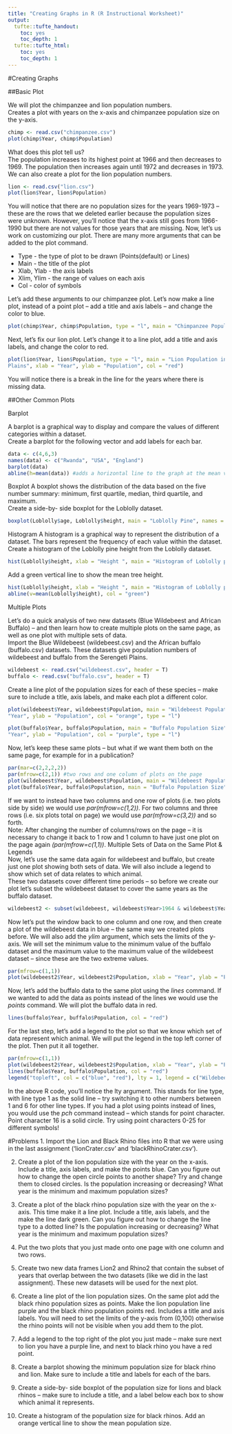 ---
title: "Creating Graphs in R (R Instructional Worksheet)"
output:
  tufte::tufte_handout:
    toc: yes
    toc_depth: 1
  tufte::tufte_html:
    toc: yes
    toc_depth: 1
---
#Creating Graphs

##Basic Plot

We will plot the chimpanzee and lion population numbers.  
\vspace*{1\baselineskip}
Creates a plot with years on the x-axis and chimpanzee population size on the y-axis.

```{r}
chimp <- read.csv("chimpanzee.csv")
plot(chimp$Year, chimp$Population)
```

What does this plot tell us?  
\vspace*{1\baselineskip}
The population increases to its highest point at 1966 and then decreases to 1969. The population then increases again until 1972 and decreases in 1973.  
\vspace*{1\baselineskip}
We can also create a plot for the lion population numbers.

```{r}
lion <- read.csv("lion.csv")
plot(lion$Year, lion$Population)
```

You will notice that there are no population sizes for the years 1969-1973 – these are the rows that we deleted earlier because the population sizes were unknown. However, you’ll notice that the x-axis still goes from 1966-1990 but there are not values for those years that are missing.
\vspace*{1\baselineskip}
Now, let’s us work on customizing our plot. There are many more arguments that can be added to the plot command.

* Type - the type of plot to be drawn (Points(default) or Lines)
* Main - the title of the plot
* Xlab, Ylab - the axis labels
* Xlim, Ylim - the range of values on each axis
* Col - color of symbols

Let’s add these arguments to our chimpanzee plot. Let’s now make a line plot, instead of a point plot – add a title and axis labels – and change the color to blue.

```{r}
plot(chimp$Year, chimp$Population, type = "l", main = "Chimpanzee Population in Gombe National Park", xlab = "Year", ylab = "Population", col = "blue")
```

Next, let’s fix our lion plot. Let’s change it to a line plot, add a title and axis labels, and change the color to red.

```{r}
plot(lion$Year, lion$Population, type = "l", main = "Lion Population in the Serengeti
Plains", xlab = "Year", ylab = "Population", col = "red")
```

You will notice there is a break in the line for the years where there is missing data.  

##Other Common Plots

Barplot  

A barplot is a graphical way to display and compare the values of different categories within a dataset.  
\vspace*{1\baselineskip}
Create a barplot for the following vector and add labels for each bar.  

```{r}
data <- c(4,6,3)
names(data) <- c("Rwanda", "USA", "England")
barplot(data)
abline(h=mean(data)) #adds a horizontal line to the graph at the mean value
```

Boxplot
A boxplot shows the distribution of the data based on the five number summary: minimum, first quartile, median, third quartile, and maximum.  
\vspace*{1\baselineskip}
Create a side-by- side boxplot for the Loblolly dataset.  

```{r}
boxplot(Loblolly$age, Loblolly$height, main = "Loblolly Pine", names = c("Age", "Height"))
```

Histogram
A histogram is a graphical way to represent the distribution of a dataset. The bars represent the frequency of each value within the dataset.  
\vspace*{1\baselineskip}
Create a histogram of the Loblolly pine height from the Loblolly dataset.  

```{r}
hist(Loblolly$height, xlab = "Height ", main = "Histogram of Loblolly pine height")
```

Add a green vertical line to show the mean tree height.  

```{r}
hist(Loblolly$height, xlab = "Height ", main = "Histogram of Loblolly pine height")
abline(v=mean(Loblolly$height), col = "green")
```


Multiple Plots  

Let’s do a quick analysis of two new datasets (Blue Wildebeest and African Buffalo) – and then learn how to create multiple plots on the same page, as well as one plot with multiple sets of data.  
\vspace*{1\baselineskip}
Import the Blue Wildebeest (wildebeest.csv) and the African buffalo (buffalo.csv) datasets. These datasets give population numbers of wildebeest and buffalo from the Serengeti Plains.

```{r}
wildebeest <- read.csv("wildebeest.csv", header = T)
buffalo <- read.csv("buffalo.csv", header = T)
```

Create a line plot of the population sizes for each of these species – make sure to include a title, axis labels, and make each plot a different color.

```{r}
plot(wildebeest$Year, wildebeest$Population, main = "Wildebeest Population Size", xlab =
"Year", ylab = "Population", col = "orange", type = "l")

plot(buffalo$Year, buffalo$Population, main = "Buffalo Population Size", xlab =
"Year", ylab = "Population", col = "purple", type = "l")
```

Now, let’s keep these same plots – but what if we want them both on the same page, for example for in a publication?

```{r}
par(mar=c(2,2,2,2))
par(mfrow=c(2,1)) #two rows and one column of plots on the page
plot(wildebeest$Year, wildebeest$Population, main = "Wildebeest Population Size", xlab = "Year", ylab = "Population", col = "orange", type = "l")
plot(buffalo$Year, buffalo$Population, main = "Buffalo Population Size", xlab = "Year", ylab = "Population", col = "purple", type = "l")
```

If we want to instead have two columns and one row of plots (i.e. two plots side by side) we would use *par(mfrow=c(1,2))*. For two columns and three rows (i.e. six plots total on page) we would use *par(mfrow=c(3,2))* and so forth.  
\vspace*{1\baselineskip}
Note: After changing the number of columns/rows on the page – it is necessary to change it back to 1 row and 1 column to have just one plot on the page again *(par(mfrow=c(1,1))*. Multiple Sets of Data on the Same Plot & Legends  
\vspace*{1\baselineskip}
Now, let’s use the same data again for wildebeest and buffalo, but create just one plot showing both sets of data. We will also include a legend to show which set of data relates to which animal.  
\vspace*{1\baselineskip}
These two datasets cover different time periods – so before we create our plot let’s subset the wildebeest dataset to cover the same years as the buffalo dataset.

```{r}
wildebeest2 <- subset(wildebeest, wildebeest$Year>1964 & wildebeest$Year<1977)
```

\newpage

Now let’s put the window back to one column and one row, and then create a plot of the wildebeest data in blue – the same way we created plots before. We will also add the *ylim* argument, which sets the limits of the y-axis. We will set the minimum value to the minimum value of the buffalo dataset and the maximum value to the maximum value of the wildebeest dataset – since these are the two extreme values.

```{r eval=FALSE}
par(mfrow=c(1,1))
plot(wildebeest2$Year, wildebeest2$Population, xlab = "Year", ylab = "Population Size", col = "blue", type = "l", main = "Wildebeest &amp; Buffalo Populations in the Serengeti Plains", ylim = c(41000, 1306603))
```

Now, let’s add the buffalo data to the same plot using the *lines* command. If we wanted to add
the data as points instead of the lines we would use the *points* command. We will plot the
buffalo data in red.

```{r eval=FALSE}
lines(buffalo$Year, buffalo$Population, col = "red")
```

For the last step, let’s add a legend to the plot so that we know which set of data represent which animal. We will put the legend in the top left corner of the plot. Then put it all together.

```{r}
par(mfrow=c(1,1))
plot(wildebeest2$Year, wildebeest2$Population, xlab = "Year", ylab = "Population Size", col = "blue", type = "l", main = "Wildebeest & Buffalo Populations in the Serengeti Plains", ylim = c(41000, 1306603))
lines(buffalo$Year, buffalo$Population, col = "red")
legend("topleft", col = c("blue", "red"), lty = 1, legend = c("Wildebeest", "Buffalo"))
```

In the above R code, you’ll notice the lty argument. This stands for line type, with line type 1 as
the solid line – try switching it to other numbers between 1 and 6 for other line types. If you had
a plot using points instead of lines, you would use the *pch* command instead – which stands for
point character. Point character 16 is a solid circle. Try using point characters 0-25 for different
symbols!  

\newpage  

#Problems
1. Import the Lion and Black Rhino files into R that we were using in the last assignment (‘lionCrater.csv’ and ‘blackRhinoCrater.csv’).  

2. Create a plot of the lion population size with the year on the x-axis. Include a title, axis labels, and make the points blue. Can you figure out how to change the open circle points to another shape? Try and change them to closed circles. Is the population increasing or decreasing? What year is the minimum and maximum population sizes?  

3. Create a plot of the black rhino population size with the year on the x-axis. This time make it a line plot. Include a title, axis labels, and the make the line dark green. Can you figure out how to change the line type to a dotted line? Is the population increasing or decreasing? What year is the minimum and maximum population sizes?  

4. Put the two plots that you just made onto one page with one column and two rows.  

5. Create two new data frames Lion2 and Rhino2 that contain the subset of years that overlap between the two datasets (like we did in the last assignment). These new datasets will be used for the next plot.

6. Create a line plot of the lion population sizes. On the same plot add the black rhino population sizes as points. Make the lion population line purple and the black rhino population points red. Includes a title and axis labels. You will need to set the limits of the y-axis from (0,100) otherwise the rhino points will not be visible when you add them to the plot.  

7. Add a legend to the top right of the plot you just made – make sure next to lion you have a purple line, and next to black rhino you have a red point.

8. Create a barplot showing the minimum population size for black rhino and lion. Make sure to include a title and labels for each of the bars.  

9. Create a side-by- side boxplot of the population size for lions and black rhinos – make sure to include a title, and a label below each box to show which animal it represents.  

10. Create a histogram of the population size for black rhinos. Add an orange vertical line to show the mean population size.







